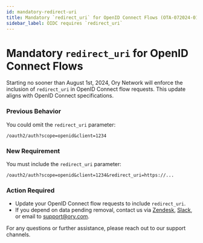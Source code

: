 ```yaml
---
id: mandatory-redirect-uri
title: Mandatory `redirect_uri` for OpenID Connect Flows (OTA-072024-01)
sidebar_label: OIDC requires `redirect_uri`
---
```


# Mandatory `redirect_uri` for OpenID Connect Flows

Starting no sooner than August 1st, 2024, Ory Network will enforce the inclusion of `redirect_uri` in OpenID Connect flow
requests. This update aligns with OpenID Connect specifications.

### Previous Behavior

You could omit the `redirect_uri` parameter:

```
/oauth2/auth?scope=openid&client=1234
```

### New Requirement

You must include the `redirect_uri` parameter:

```
/oauth2/auth?scope=openid&client=1234&redirect_uri=https://...
```

### Action Required

- Update your OpenID Connect flow requests to include `redirect_uri`.
- If you depend on data pending removal, contact us via [Zendesk](https://console.ory.com/support),
  [Slack](https://slack.ory.com/invitation), or email to support@ory.com.

For any questions or further assistance, please reach out to our support channels.
